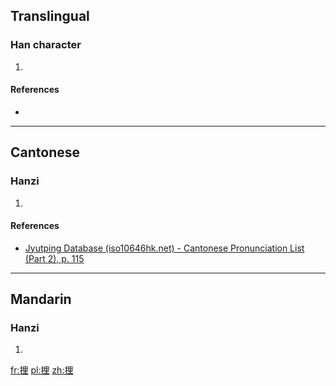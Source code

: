 ==Translingual==

===Han character===
{{Han char|rn=64|rad=手|as=07|sn=10|four=5601<sub>4</sub>|canj=手田土 (QWG)|ids=⿰[[扌]][[里]]}}

# {{defn|Han|sort=手07}}

====References====
* {{Han ref|kx=0434.230|dkj=12171|dj=0783.300|hdz=31881.060|uh=635A|ud=25434|bh=D1C7|bd=53703}}

----

==Cantonese==

===Hanzi===
{{yue-hanzi|jyut=[[zaai1]]|y=jaai1}}

# {{defn|lang=yue|sort=手07}}

====References====
*[http://www.iso10646hk.net/jp/document/download.jsp Jyutping Database (iso10646hk.net) - Cantonese Pronunciation List (Part 2), p. 115]

----

==Mandarin==

===Hanzi===
{{cmn-hanzi|pin=[[zhāi]] ([[zhai1]])|wg=chai<sup>1</sup>}}

# {{defn|lang=cmn|sort=手07}}

[[fr:捚]]
[[pl:捚]]
[[zh:捚]]